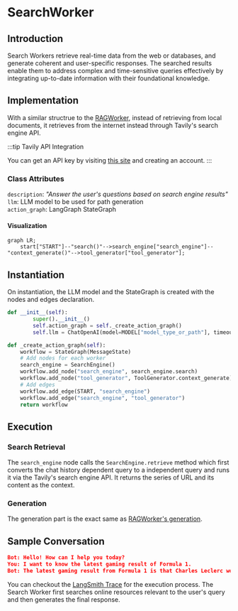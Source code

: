# SearchWorker

## Introduction

Search Workers retrieve real-time data from the web or databases, and generate coherent and user-specific responses. The searched results enable them to address complex and time-sensitive queries effectively by integrating up-to-date information with their foundational knowledge.


## Implementation
With a similar structrue to the [RAGWorker](./RAGWorker.mdx), instead of retrieving from local documents, it retrieves from the internet instead through Tavily's search engine API.

:::tip  Tavily API Integration 

You can get an API key by visiting [this site](https://python.langchain.com/docs/integrations/tools/tavily_search/#:~:text=key%20by%20visiting-,this%20site,-and%20creating%20an) and creating an account.
:::

### Class Attributes
`description`: *"Answer the user's questions based on search engine results"*\
`llm`: LLM model to be used for path generation\
`action_graph`: LangGraph StateGraph

#### Visualization
```mermaid
graph LR;
    start["START"]--"search()"-->search_engine["search_engine"]--"context_generate()"-->tool_generator["tool_generator"];
```
## Instantiation
On instantiation, the LLM model and the StateGraph is created with the nodes and edges declaration.

```py
def __init__(self):
        super().__init__()
        self.action_graph = self._create_action_graph()
        self.llm = ChatOpenAI(model=MODEL["model_type_or_path"], timeout=30000)

def _create_action_graph(self):
    workflow = StateGraph(MessageState)
    # Add nodes for each worker
    search_engine = SearchEngine()
    workflow.add_node("search_engine", search_engine.search)
    workflow.add_node("tool_generator", ToolGenerator.context_generate)
    # Add edges
    workflow.add_edge(START, "search_engine")
    workflow.add_edge("search_engine", "tool_generator")
    return workflow
```

## Execution
### Search Retrieval 

The `search_engine` node calls the `SearchEngine.retrieve` method which first converts the chat history dependent query to a independent query and runs it via the Tavily's search engine API. It returns the series of URL and its content as the context.

### Generation
The generation part is the exact same as [RAGWorker's generation](./RAGWorker.mdx#generation).


## Sample Conversation

```json title="searchworker_function_sample.json"
Bot: Hello! How can I help you today?
You: I want to know the latest gaming result of Formula 1.
Bot: The latest gaming result from Formula 1 is that Charles Leclerc won the United States Grand Prix, with Ferrari achieving a one-two finish. Max Verstappen finished behind the Ferrari drivers.
```

You can checkout the [LangSmith Trace](https://smith.langchain.com/public/f55696d8-310d-4060-a90c-d6fae0b6a254/r) for the execution process. The Search Worker first searches online resources relevant to the user's query and then generates the final response.


